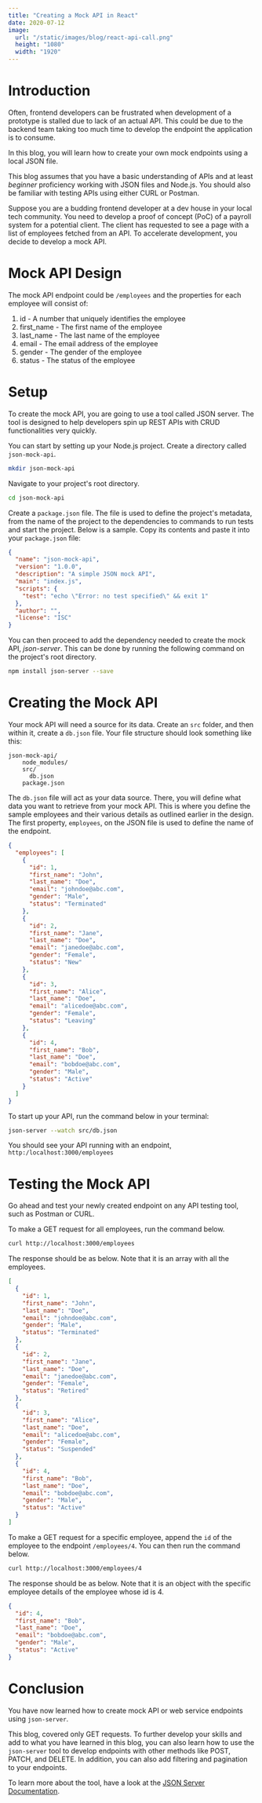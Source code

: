 ```yaml
---
title: "Creating a Mock API in React"
date: 2020-07-12
image:
  url: "/static/images/blog/react-api-call.png"
  height: "1080"
  width: "1920"
---
```


# Introduction

Often, frontend developers can be frustrated when development of a prototype is stalled due to lack of an actual API. This could be due to the backend team taking too much time to develop the endpoint the application is to consume.

In this blog, you will learn how to create your own mock endpoints using a local JSON file.

This blog assumes that you have a basic understanding of APIs and at least _beginner_ proficiency working with JSON files and Node.js. You should also be familiar with testing APIs using either CURL or Postman.

Suppose you are a budding frontend developer at a dev house in your local tech community. You need to develop a proof of concept (PoC) of a payroll system for a potential client. The client has requested to see a page with a list of employees fetched from an API. To accelerate development, you decide to develop a mock API.

# Mock API Design

The mock API endpoint could be `/employees` and the properties for each employee will consist of:

1. id - A number that uniquely identifies the employee
2. first_name - The first name of the employee
3. last_name - The last name of the employee
4. email - The email address of the employee
5. gender - The gender of the employee
6. status - The status of the employee

# Setup

To create the mock API, you are going to use a tool called JSON server. The tool is designed to help developers spin up REST APIs with CRUD functionalities very quickly.

You can start by setting up your Node.js project. Create a directory called `json-mock-api`.

```bash
mkdir json-mock-api
```

Navigate to your project's root directory.

```bash
cd json-mock-api
```

Create a `package.json` file. The file is used to define the project's metadata, from the name of the project to the dependencies to commands to run tests and start the project. Below is a sample. Copy its contents and paste it into your `package.json` file:

```json
{
  "name": "json-mock-api",
  "version": "1.0.0",
  "description": "A simple JSON mock API",
  "main": "index.js",
  "scripts": {
    "test": "echo \"Error: no test specified\" && exit 1"
  },
  "author": "",
  "license": "ISC"
}
```

You can then proceed to add the dependency needed to create the mock API, _json-server_. This can be done by running the following command on the project's root directory.

```bash
npm install json-server --save
```

# Creating the Mock API

Your mock API will need a source for its data. Create an `src` folder, and then within it, create a `db.json` file. Your file structure should look something like this:

```
json-mock-api/
    node_modules/
    src/
      db.json
    package.json
```

The `db.json` file will act as your data source. There, you will define what data you want to retrieve from your mock API. This is where you define the sample employees and their various details as outlined earlier in the design. The first property, `employees`, on the JSON file is used to define the name of the endpoint.

```json
{
  "employees": [
    {
      "id": 1,
      "first_name": "John",
      "last_name": "Doe",
      "email": "johndoe@abc.com",
      "gender": "Male",
      "status": "Terminated"
    },
    {
      "id": 2,
      "first_name": "Jane",
      "last_name": "Doe",
      "email": "janedoe@abc.com",
      "gender": "Female",
      "status": "New"
    },
    {
      "id": 3,
      "first_name": "Alice",
      "last_name": "Doe",
      "email": "alicedoe@abc.com",
      "gender": "Female",
      "status": "Leaving"
    },
    {
      "id": 4,
      "first_name": "Bob",
      "last_name": "Doe",
      "email": "bobdoe@abc.com",
      "gender": "Male",
      "status": "Active"
    }
  ]
}
```

To start up your API, run the command below in your terminal:

```bash
json-server --watch src/db.json
```

You should see your API running with an endpoint, `http:/localhost:3000/employees`

# Testing the Mock API

Go ahead and test your newly created endpoint on any API testing tool, such as Postman or CURL.

To make a GET request for all employees, run the command below.

```bash
curl http://localhost:3000/employees
```

The response should be as below. Note that it is an array with all the employees.

```json
[
  {
    "id": 1,
    "first_name": "John",
    "last_name": "Doe",
    "email": "johndoe@abc.com",
    "gender": "Male",
    "status": "Terminated"
  },
  {
    "id": 2,
    "first_name": "Jane",
    "last_name": "Doe",
    "email": "janedoe@abc.com",
    "gender": "Female",
    "status": "Retired"
  },
  {
    "id": 3,
    "first_name": "Alice",
    "last_name": "Doe",
    "email": "alicedoe@abc.com",
    "gender": "Female",
    "status": "Suspended"
  },
  {
    "id": 4,
    "first_name": "Bob",
    "last_name": "Doe",
    "email": "bobdoe@abc.com",
    "gender": "Male",
    "status": "Active"
  }
]
```

To make a GET request for a specific employee, append the `id` of the employee to the endpoint `/employees/4`. You can then run the command below.

```bash
curl http://localhost:3000/employees/4
```

The response should be as below. Note that it is an object with the specific employee details of the employee whose id is 4.

```json
{
  "id": 4,
  "first_name": "Bob",
  "last_name": "Doe",
  "email": "bobdoe@abc.com",
  "gender": "Male",
  "status": "Active"
}
```

# Conclusion

You have now learned how to create mock API or web service endpoints using `json-server`.

This blog, covered only GET requests. To further develop your skills and add to what you have learned in this blog, you can also learn how to use the `json-server` tool to develop endpoints with other methods like POST, PATCH, and DELETE. In addition, you can also add filtering and pagination to your endpoints.

To learn more about the tool, have a look at the [JSON Server Documentation](https://github.com/typicode/json-server).
